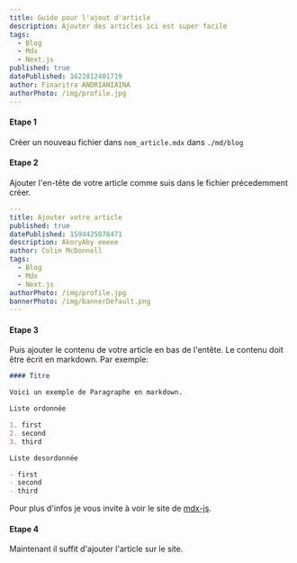 ```yaml
---
title: Guide pour l'ajout d'article
description: Ajouter des articles ici est super facile
tags:
  - Blog
  - Mdx
  - Next.js
published: true
datePublished: 1622812401719
author: Finaritra ANDRIANIAINA
authorPhoto: /img/profile.jpg
---
```


#### Etape 1

Créer un nouveau fichier dans `nom_article.mdx` dans `./md/blog`

#### Etape 2

Ajouter l'en-tête de votre article comme suis dans le fichier précedemment créer.

```yaml
---
title: Ajouter votre article
published: true
datePublished: 1594425078471
description: AkoryAby eeeee
author: Colin McDonnell
tags:
  - Blog
  - Mdx
  - Next.js
authorPhoto: /img/profile.jpg
bannerPhoto: /img/bannerDefault.png
---
```

#### Etape 3

Puis ajouter le contenu de votre article en bas de l'entête. Le contenu doit être écrit en markdown.
Par exemple:

```markdown
#### Titre

Voici un exemple de Paragraphe en markdown.

Liste ordonnée

1. first
2. second
3. third

Liste desordonnée

- first
- second
- third
```

Pour plus d'infos je vous invite à voir le site de [mdx-js][mdx].

#### Etape 4

Maintenant il suffit d'ajouter l'article sur le site.

[mdx]: https://mdxjs.com/getting-started/#table-of-components
